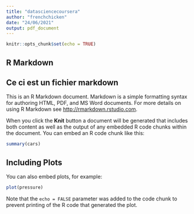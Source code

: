---
title: "datasciencecoursera"
author: "frenchchicken"
date: "24/06/2021"
output: pdf_document
---

```{r setup, include=FALSE}
knitr::opts_chunk$set(echo = TRUE)
```

## R Markdown

## Ce ci est un fichier markdown

This is an R Markdown document. Markdown is a simple formatting syntax for authoring HTML, PDF, and MS Word documents. For more details on using R Markdown see <http://rmarkdown.rstudio.com>.

When you click the **Knit** button a document will be generated that includes both content as well as the output of any embedded R code chunks within the document. You can embed an R code chunk like this:

```{r cars}
summary(cars)
```

## Including Plots

You can also embed plots, for example:

```{r pressure, echo=FALSE}
plot(pressure)
```

Note that the `echo = FALSE` parameter was added to the code chunk to prevent printing of the R code that generated the plot.
